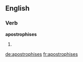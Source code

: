 ==English==

===Verb===
'''apostrophises'''

# {{third-person singular of|apostrophise}}


[[de:apostrophises]]
[[fr:apostrophises]]